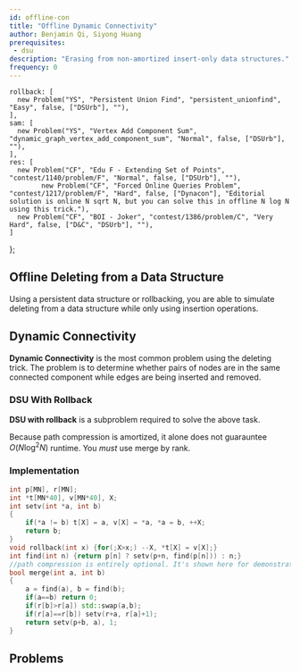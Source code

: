 ```yaml
---
id: offline-con
title: "Offline Dynamic Connectivity"
author: Benjamin Qi, Siyong Huang
prerequisites:
 - dsu
description: "Erasing from non-amortized insert-only data structures."
frequency: 0
---
```



    rollback: [
      new Problem("YS", "Persistent Union Find", "persistent_unionfind", "Easy", false, ["DSUrb"], ""),
    ],
    sam: [
      new Problem("YS", "Vertex Add Component Sum", "dynamic_graph_vertex_add_component_sum", "Normal", false, ["DSUrb"], ""),
    ],
    res: [
      new Problem("CF", "Edu F - Extending Set of Points", "contest/1140/problem/F", "Normal", false, ["DSUrb"], ""),
			new Problem("CF", "Forced Online Queries Problem", "contest/1217/problem/F", "Hard", false, ["Dynacon"], "Editorial solution is online N sqrt N, but you can solve this in offline N log N using this trick."),
      new Problem("CF", "BOI - Joker", "contest/1386/problem/C", "Very Hard", false, ["D&C", "DSUrb"], ""),
    ]
};

<!--    
ins: [
  new Problem("Old Gold", "Fencing the Herd", "534", "Hard", false, [], ""),
], 
-->

## Offline Deleting from a Data Structure

Using a persistent data structure or rollbacking, you are able to simulate deleting from a data structure while only using insertion operations.

<Resources>
  <Resource source="CP-Algorithms" title="Deleting from a data structure in O(T(n) log n)" url="https://cp-algorithms.com/data_structures/deleting_in_log_n.html" starred></Resource>
</Resources>

## Dynamic Connectivity

**Dynamic Connectivity** is the most common problem using the deleting trick.
The problem is to determine whether pairs of nodes are in the same connected component while edges are being inserted and removed.

<Problems problems={problems.sam} />

### DSU With Rollback

**DSU with rollback** is a subproblem required to solve the above task.

<Problems problems={problems.rollback} />

<Warning title="Watch Out!">

Because path compression is amortized, it alone does not guarauntee $O(N \log^2 N)$ runtime. You *must* use merge by rank.

</Warning>

### Implementation

<LanguageSection>

<CPPSection>

<!-- verified at https://codeforces.com/contest/1217/submission/62335472 -->

```cpp
int p[MN], r[MN];
int *t[MN*40], v[MN*40], X;
int setv(int *a, int b)
{
	if(*a != b) t[X] = a, v[X] = *a, *a = b, ++X;
	return b;
}
void rollback(int x) {for(;X>x;) --X, *t[X] = v[X];}
int find(int n) {return p[n] ? setv(p+n, find(p[n])) : n;}
//path compression is entirely optional. It's shown here for demonstration purposes.
bool merge(int a, int b)
{
	a = find(a), b = find(b);
	if(a==b) return 0;
	if(r[b]>r[a]) std::swap(a,b);
	if(r[a]==r[b]) setv(r+a, r[a]+1);
	return setv(p+b, a), 1;
}
```

</CPPSection>

</LanguageSection>

## Problems

<Problems problems={problems.res} />

<!-- ## Dynamic Insertion

mention sqrt

(online Aho-Corasick)

<Problems problems={problems.ins} /> -->
